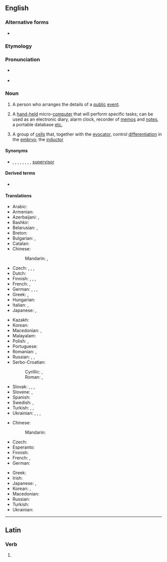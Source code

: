 {{also|organizér}}
==English==
{{wikipedia}}

===Alternative forms===
* {{l|en|organiser}}

===Etymology===
{{affix|en|organize|-er|id2=agent noun}}

===Pronunciation===
* {{a|GA}} {{IPA|en|/ˈɔɹɡənaɪzɚ/}}
* {{audio|en|LL-Q1860 (eng)-Vininn126-organizer.wav|Audio (US)}}

===Noun===
{{en-noun}}

# A person who arranges the details of a [[public]] [[event]].
# {{lb|en|computing}} A [[hand-held]] micro-[[computer]] that will perform specific tasks; can be used as an electronic diary, alarm clock, recorder of [[memo]]s and [[note]]s, a portable database [[etc.]]
# {{lb|en|medicine}} A group of [[cell]]s that, together with the [[evocator]], control [[differentiation]] in the [[embryo]]; the [[inductor]]

====Synonyms====
* {{sense|person}} {{l|en|chief}}, {{l|en|controller}}, {{l|en|comptroller}}, {{l|en|foreman}}, {{l|en|head}}, {{l|en|head man}}, {{l|en|overseer}}, {{l|en|superintendent}}, [[supervisor]]

====Derived terms====
* {{l|en|desk organizer}}

====Translations====
{{trans-top|person arranging public events}}
* Arabic: {{t|ar|مُنَظِّم|m}}
* Armenian: {{t+|hy|կազմակերպիչ}}
* Azerbaijani: {{t|az|təşkilçi}}, {{t+|az|təşkilatçı}}
* Bashkir: {{t|ba|ойоштороусы}}
* Belarusian: {{t|be|арганіза́тар|m}}, {{t|be|арганіза́тарка|f}}
* Breton: {{t|br|aozer}}
* Bulgarian: {{t+|bg|организа́тор|m}}, {{t|bg|организа́торка|f}}
* Catalan: {{t+|ca|organitzador|m}}
* Chinese:
*: Mandarin: {{t+|cmn|組織者}}, {{t+|cmn|组织者|tr=zǔzhīzhě}}
* Czech: {{t|cs|pořadatel|m}}, {{t|cs|pořadatelka|f}}, {{t+|cs|organizátor|m}}, {{t|cs|organizátorka|f}}
* Dutch: {{t+|nl|organisator|m}}
* Finnish: {{t+|fi|järjestäjä}}, {{t+|fi|organisoija}}, {{t|fi|organisaattori}}, {{t+|fi|puuhamies}}
* French: {{t+|fr|organisateur|m}}, {{t+|fr|organisatrice|f}}
* German: {{t+|de|Veranstalter|m}}, {{t+|de|Veranstalterin|f}}, {{t+|de|Organisator|m}}, {{t+|de|Organisatorin|f}}
* Greek: {{t+|el|διοργανωτής|m}}, {{t+|el|διοργανώτρια|f}}
* Hungarian: {{t+|hu|szervező}}
* Italian: {{t+|it|organizzatore|m}}, {{t+|it|organizzatrice|f}}
* Japanese: {{t|ja|組織者|tr=そしきしゃ, soshikisha}}, {{t|ja|オルガナイザー|tr=oruganaizā}}
{{trans-mid}}
* Kazakh: {{t|kk|ұйымдастырушы}}
* Korean: {{t|ko|조직자(組織者)}}
* Macedonian: {{t|mk|организа́тор|m}}, {{t|mk|организа́торка|f}}
* Malayalam: {{t+|ml|സംഘാടകൻ}}
* Polish: {{t+|pl|organizator|m}}, {{t+|pl|organizatorka|f}}
* Portuguese: {{t+|pt|organizador|m}}
* Romanian: {{t+|ro|organizator|m}}, {{t|ro|organizatoare|f}}
* Russian: {{t+|ru|организа́тор|m}}, {{t+|ru|устрои́тель|m}}, {{t+|ru|устрои́тельница|f}}
* Serbo-Croatian:
*: Cyrillic: {{t|sh|органѝза̄тор|m}}, {{t|sh|органѝза̄торица|f}}
*: Roman: {{t+|sh|organìzātor|m}}, {{t+|sh|organìzātorica|f}}
* Slovak: {{t|sk|usporiadateľ|m}}, {{t|sk|usporiadateľka|f}}, {{t|sk|organizátor|m}}, {{t|sk|organizátorka|f}}
* Slovene: {{t|sl|organizator|m}}, {{t|sl|organizatorka|f}}
* Spanish: {{t+|es|organizador|m}}
* Swedish: {{t+|sv|arrangör|c}}, {{t+|sv|organisatör}}
* Turkish: {{t+|tr|düzenleyici}}, {{t+|tr|organizatör}}, {{t+|tr|örgütleyici}}
* Ukrainian: {{t+|uk|організа́тор|m}}, {{t+|uk|організа́торка|f}}, {{t|uk|упоря́дник|m}}, {{t|uk|упоря́дниця|f}}
{{trans-bottom}}

{{trans-top|hand-held micro-computer}}
* Chinese:
*: Mandarin: {{t|cmn|整理器|tr=zhěnglǐqì}}
* Czech: {{t|cs|organizér|m}}
* Esperanto: {{t|eo|planilo}}
* Finnish: {{t+|fi|kämmentietokone}}
* French: {{t+|fr|organiseur}}, {{t+|fr|agenda}}
* German: {{t+|de|Organizer|m}}
{{trans-mid}}
* Greek: {{t+|el|οργανωτής|m}}
* Irish: {{t|ga|dialann|f}}
* Japanese: {{t|ja|電子手帳|tr=でんしてちょう, denshi techō}}, {{t|ja|オルガナイザー|tr=oruganaizā}}
* Korean: {{t|ko|전자수첩(電子手帖)}}, {{t|ko|오거나이저}}
* Macedonian: {{t|mk|организа́тор|m}}
* Russian: {{t+|ru|органа́йзер|m|tr=organájzɛr}}
* Turkish: {{t|tr|elektronik ajanda}}
* Ukrainian: {{t+|uk|органа́йзер|m}}
{{trans-bottom}}

{{trans-top|medicine: group of cells}}
{{trans-mid}}
{{trans-bottom}}

----

==Latin==

===Verb===
{{la-verb-form|organizer}}

# {{inflection of|la|organizō||1|s|pres|pasv|subj}}